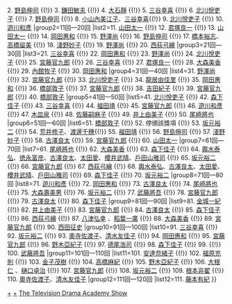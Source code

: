 {{Navbox
|name=日劇學院賞最佳劇本
|title=[[日劇學院賞|<span style="color:#dddd88;">日劇學院賞</span>]]最佳劇本
|basestyle=background-color:#B22222;color:#dd8
|group1=1回—10回
|list1=1. [[三谷幸喜]] {{!}} 2. [[野島伸司]] {{!}} 3. [[鎌田敏夫]] {{!}} 4. [[大石靜]] {{!}} 5. [[三谷幸喜]] {{!}} 6. [[北川悅吏子]] {{!}} 7. [[野島伸司]] {{!}} 8. [[小山內美江子]]、[[三谷幸喜]]{{!}} 9. [[北川悅吏子]] {{!}} 10. [[遊川和彥]]
|group2=11回—20回
|list2=11. [[山田太一]] {{!}} 12. [[君塚良一]] {{!}} 13. [[山田太一]] {{!}} 14. [[岡田惠和]] {{!}} 15. [[野澤尚]] {{!}} 16. [[野島伸司]] {{!}} 17. [[橋本裕志]]、 [[高橋留美]] {{!}} 18. [[淺野妙子]] {{!}} 19. [[野澤尚]] {{!}} 20. [[西荻弓繪]]
|group3=21回—30回
|list3=21. [[三谷幸喜]] {{!}} 22. [[岡田惠和]] {{!}} 23. [[野澤尚]] {{!}} 24. [[北川悅吏子]] {{!}} 25. [[宮藤官九郎]] {{!}} 26. [[三谷幸喜]] {{!}} 27. [[君塚良一]] {{!}} 28. [[大森美香]] {{!}} 29. [[內館牧子]] {{!}} 30. [[岡田惠和]]
|group4=31回—40回
|list4=31. [[野澤尚]] {{!}} 32. [[宮藤官九郎]] {{!}} 33. [[北川悅吏子]] {{!}} 34. [[龍居由佳里]] {{!}} 35. [[岡田惠和]] {{!}} 36. [[橋部敦子]] {{!}} 37. [[宮藤官九郎]] {{!}} 38. [[吉田紀子]] {{!}} 39. [[宮藤官九郎]] {{!}} 40. [[橋部敦子]]
|group5=41回—50回
|list5=41. [[北川悅吏子]] {{!}} 42. [[森下佳子]] {{!}} 43. [[三谷幸喜]] {{!}} 44. [[福田靖]] {{!}} 45. [[宮藤官九郎]] {{!}} 46. [[遊川和彥]] {{!}} 47. [[木皿泉]] {{!}} 48. [[佐藤嗣麻子]] {{!}} 49. [[井上由美子]] {{!}} 50. [[尾崎將也]]
|group6=51回—60回
|list6=51. [[橋部敦子]] {{!}} 52. 停頒該獎項 {{!}} 53. [[坂元裕二]] {{!}} 54. [[荒井修子]]、[[渡邊千穗]]{{!}} 55. [[福田靖]] {{!}} 56. [[野島伸司]] {{!}} 57. [[淺野妙子]] {{!}} 58. [[古澤良太]] {{!}} 59. [[宮藤官九郎]] {{!}} 60. [[山田太一]]
|group7=61回—70回
|list7=61. [[尾崎將也]] {{!}} 62. [[大森美香]] {{!}} 63. [[森下佳子]] {{!}} 64. [[輿水泰弘]]、[[徳永富彦]]、[[古澤良太]]、[[太田愛]]、[[櫻井武晴]]、[[戶田山雅司]] {{!}} 65. [[坂元裕二]] {{!}} 66. [[宮藤官九郎]] {{!}} 67. [[西荻弓繪]] {{!}} 68. [[輿水泰弘]]、[[古澤良太]]、[[太田愛]]、[[櫻井武晴]]、[[戶田山雅司]] {{!}} 69. [[森下佳子]] {{!}} 70. [[坂元裕二]]
|group8=71回—80回
|list8=71. [[遊川和彥]] {{!}} 72. [[岡田惠和]] {{!}} 73. [[古澤良太]] {{!}} 74. [[尾崎將也]] {{!}} 75. [[大森壽美男]] {{!}} 76. [[坂元裕二]] {{!}} 77. [[武藤將吾]] {{!}} 78. [[宮藤官九郎]] {{!}} 79. [[古澤良太]] {{!}} 80. [[森下佳子]]    
|group9=81回—90回
|list9=81. [[金城一紀]] {{!}} 82. [[井上由美子]] {{!}} 83. [[宮藤官九郎]] {{!}} 84. [[古澤良太]] {{!}} 85. [[森下佳子]] {{!}} 86. [[西荻弓繪]] {{!}} 87. [[八津弘幸]] 、[[稻葉一廣]] {{!}} 88. [[大森美香]] {{!}} 89. [[宮藤官九郎]] {{!}} 90. [[西田征史]] 
|group10=91回—100回
|list10=91. [[三谷幸喜]] {{!}} 92. [[坂元裕二]] {{!}} 93. [[奧寺佐渡子]]、[[清水友佳子]] {{!}} 94. [[岡田惠和]] {{!}} 95. [[宮藤官九郎]] {{!}} 96. [[野木亞紀子]] {{!}} 97. [[德尾浩司]] {{!}} 98. [[森下佳子]] {{!}} 99. {{link-ja|大石静}} {{!}} 100. [[武藤將吾]]
|group11=101回—110回
|list11=101. [[安達奈緒子]] {{!}} 102. [[福原充則]] {{!}} 103. [[金子茂樹]] {{!}} 104. [[高橋麻紀]] {{!}} 105. [[野木亞紀子]] {{!}} 106. [[大根仁]] 、[[樋口卓治]] {{!}} 107. [[宮藤官九郎]] {{!}} 108. [[坂元裕二]] {{!}} 109. [[根本非翟]] {{!}} 110. [[奧寺佐渡子]]、[[清水友佳子]] 
|group12=111回—120回
|list12=111. [[藤本有紀]]
}}<noinclude>
[[Category:日劇學院賞|+]]
[[Category:日劇學院賞最佳編劇得主|+]]
[[Category:日本電視獎項模板|The Television Drama Academy Show]]
</noinclude>